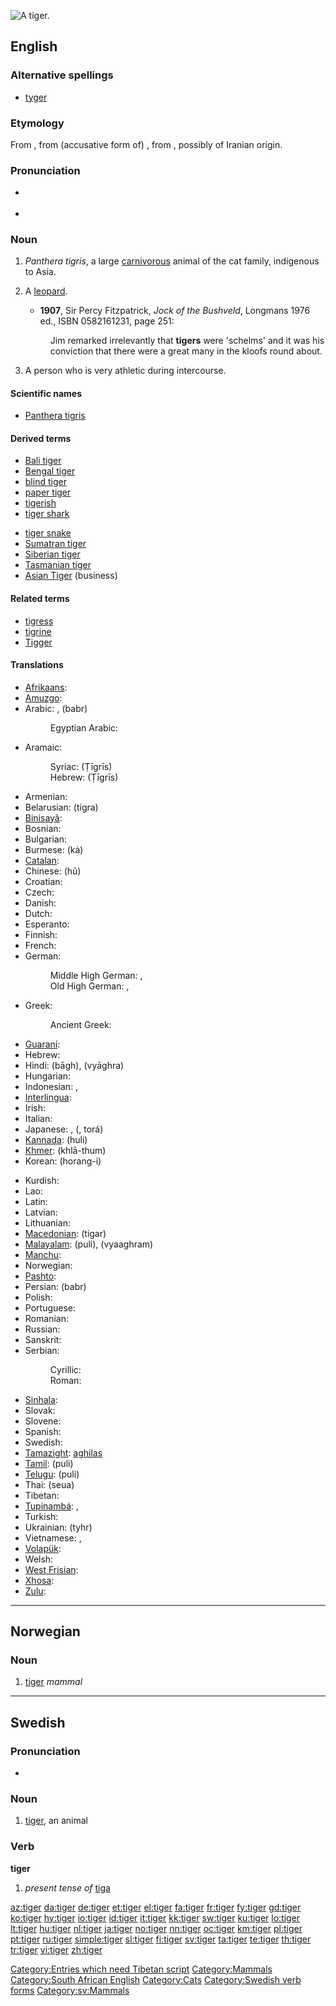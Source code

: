 {{wikipedia}}
[[Image:Panthera tigris tigris.jpg|thumb|A tiger.]]
{{also|Tiger}}
==English==

===Alternative spellings===
* [[tyger]] {{italbrac|dated}}

===Etymology===
From {{etyl|fro}} {{term|tigre}}, from (accusative form of) {{etyl|la}} {{term|tigris}}, from {{etyl|grc}} {{term|τίγρις|sc=polytonic}}, possibly of Iranian origin.

===Pronunciation===
*{{a|UK}} {{IPA|/ˈtaɪɡə/}}
* {{audio|en-us-tiger.ogg|Audio (US)}}
*: {{rhymes|aɪɡə(r)}}

===Noun===
{{en-noun}}

# ''Panthera tigris'', a large [[carnivorous]] animal of the cat family, indigenous to Asia.
# {{South Africa|dated|_|but still used}} A [[leopard]].
#* '''1907''', Sir Percy Fitzpatrick, ''Jock of the Bushveld'', Longmans 1976 ed., ISBN 0582161231, page 251:
#: Jim remarked irrelevantly that '''tigers''' were 'schelms' and it was his conviction that there were a great many in the kloofs round about.
# {{US|slang}} A person who is very athletic during intercourse.

====Scientific names====
* [[Panthera tigris]]

====Derived terms====
{{top2}}
* [[Bali tiger]]
* [[Bengal tiger]]
* [[blind tiger]]
* [[paper tiger]]
* [[tigerish]]
* [[tiger shark]]
{{mid2}}
* [[tiger snake]]
* [[Sumatran tiger]]
* [[Siberian tiger]]
* [[Tasmanian tiger]]
* [[Asian Tiger]] (business)
{{bottom2}}

====Related terms====
* [[tigress]]
* [[tigrine]]
* [[Tigger]]

====Translations====
{{trans-top|The mammal ''Panthera tigris''}}
* [[Afrikaans]]: {{t|af|tier}}
* [[Amuzgo]]: {{t|amu|kítziaⁿ}}
* Arabic: {{t|ar|نمر|m|sc=Arab|alt=نِمْر|tr=nimr}}, {{Arab|[[ببر|بَبرٌ]]}} (babr) {{m}}
*: Egyptian Arabic: {{t|arz|نمر|m|sc=Arab|tr=nimr}}
* Aramaic:
*: Syriac: {{t|syc|ܛܝܓܪܝܣ|m}} (Ṭīgrīs)
*: Hebrew: {{t|he|טיגריס|m}} (Ṭīgrīs)
* Armenian: {{t+|hy|վագր|tr=vagr|sc=Armn|xs=Armenian}}
* Belarusian: {{t|be|тыгра|f}} (tigra)
* [[Binisayâ]]: {{t|bns|tigre}}
* Bosnian: {{t-|bs|tigar|m}}
* Bulgarian: {{t+|bg|тигър|m|tr=tígər|sc=Cyrl}}
* Burmese: {{t|my|ကား}} (kà)
* [[Catalan]]: {{t|ca|tigre|m}}
* Chinese: {{t|zh|虎}} (hǔ)
* Croatian: {{t+|hr|tigar|m}}
* Czech: {{t+|cs|tygr|m}}
* Danish: {{t+|da|tiger|c}}
* Dutch: {{t+|nl|tijger|m}}
* Esperanto: {{t-|eo|tigro|xs=Esperanto}}
* Finnish: {{t+|fi|tiikeri}}
* French: {{t+|fr|tigre|m}}
* German: {{t+|de|Tiger|m}}
*: Middle High German: {{t|gmh|tiger}}, {{t|gmh|tigertier}}
*: Old High German: {{t|goh|tigir}}, {{t|goh|tigirtior}}
* Greek: {{t+|el|τίγρη|m|f|tr=tígrē|sc=Grek}}
*: Ancient Greek: {{tø|grc|τίγρις|m|f|tr=tígris|sc=Grek|xs=Ancient Greek}}
* [[Guaraní]]: {{t|gn|jaguarete}}
* Hebrew: {{t-|he|טיגריס|m|tr=tigris|sc=Hebr}}
* Hindi: {{t|hi|बाघ|m}} (bāgh), {{t|hi|व्याघ्र|m}} (vyāghra)
* Hungarian: {{t+|hu|tigris}}
* Indonesian: {{t+|id|harimau|xs=Indonesian}}, {{t+|id|macan|xs=Indonesian}}
* [[Interlingua]]: {{t|ia|tigre}}
* Irish: {{t+|ga|tíogar|m|xs=Irish}}
* Italian: {{t+|it|tigre|f}}
* Japanese: {{t|ja|虎}}, {{t|ja|トラ}} ({{t|ja|とら}}, torá)
* [[Kannada]]: {{t|kn|ಹುಲಿ}} (huli)
* [[Khmer]]: {{t|km|ខ្លាធំ|sc=Khmr}} (khlā-thum)
* Korean: {{t|ko|호랑이}} (horang-i)
{{trans-mid}}
* Kurdish: {{t|ku|پڵنگ|sc=ku-Arab}}
* Lao: {{t+|lo|ເສືອ|tr=syya|sc=Laoo|xs=Lao}}
* Latin: {{t+|la|tigris|m|f|alt=tīgris}}
* Latvian: {{t|lv|tīģeris|m}}
* Lithuanian: {{t+|lt|tigras|m|xs=Lithuanian}}
* [[Macedonian]]: {{t|mk|тигар|m}} (tigar) {{m}}
* [[Malayalam]]: {{t|ml|പുലി}} (puli), {{t|ml|വ്യാഘ്രം}} (vyaaghram)
* [[Manchu]]: {{t|mnc|tasha}}
* Norwegian: {{t+|no|tiger|m}}
* [[Pashto]]: {{t|ps|پړانګ|tr=pṛāng|sc=ps-Arab|xs=Pashto}}
* Persian: {{t|fa|ببر|sc=fa-Arab}} (babr)
* Polish: {{t+|pl|tygrys|m}}
* Portuguese: {{t+|pt|tigre|m}}
* Romanian: {{t+|ro|tigru|m}}
* Russian: {{t+|ru|тигр|m|tr=tigr|sc=Cyrl}}
* Sanskrit: {{t|sa|व्याघ्रः|m}} {{unicode|(vyāghraḥ)}}
* Serbian:
*: Cyrillic: {{t|sr|тигар|m}}
*: Roman: {{t|sr|tigar|m}}
* [[Sinhala]]: {{t|si|කොටියා}} {{unicode|(koṭiya)}}
* Slovak: {{t-|sk|tiger|m}}
* Slovene: {{t+|sl|tiger|m}}
* Spanish: {{t+|es|tigre|m}}
* Swedish: {{t+|sv|tiger|c}}
* [[Tamazight]]: [[aghilas]] {{m}}
* [[Tamil]]: {{t+|ta|புலி|xs=Tamil}} (puli)
* [[Telugu]]: {{t|te|పులి}} (puli)
* Thai: {{t|th|เสือ|sc=Thai}} (seua)
* Tibetan: {{t|bo|tag}}
* [[Tupinambá]]: {{t|tpn|îagûara}}, {{t|tpn|îagûareté}}
* Turkish: {{t+|tr|kaplan}}
* Ukrainian: {{t|uk|тигр|m}} (tyhr)
* Vietnamese: {{t|vi|con hổ}}, {{t|vi|con cọp}}
* [[Volapük]]: {{t|vo|tiaf}}
* Welsh: {{t|cy|teigr|m}}
* [[West Frisian]]: {{t|fy|tiger|c}}
* [[Xhosa]]: {{t|xh|ingwe}}
* [[Zulu]]: {{t|zu|ingwe}}
{{trans-bottom}}

[[Category:Entries which need Tibetan script]]
[[Category:Mammals]]
[[Category:South African English]]

----

==Norwegian==

===Noun===
{{no-noun-irreg|m|[[tigeren]]|[[tigre]]/[[tigere]]|[[tigrene]]/[[tigerene]]}}

# [[#Noun|tiger]] ''mammal''

----

==Swedish==

===Pronunciation===
* {{audio|Sv-tiger.ogg|audio}}

===Noun===
{{sv-noun-reg-r-c|3=tigra}}
{{infl|sv|noun|g=c}}

# [[#Noun|tiger]], an animal

===Verb===
'''tiger'''

# ''present tense of'' [[tiga#Swedish|tiga]]

[[Category:Cats]]
[[Category:Swedish verb forms]]
[[Category:sv:Mammals]]

[[az:tiger]]
[[da:tiger]]
[[de:tiger]]
[[et:tiger]]
[[el:tiger]]
[[fa:tiger]]
[[fr:tiger]]
[[fy:tiger]]
[[gd:tiger]]
[[ko:tiger]]
[[hy:tiger]]
[[io:tiger]]
[[id:tiger]]
[[it:tiger]]
[[kk:tiger]]
[[sw:tiger]]
[[ku:tiger]]
[[lo:tiger]]
[[lt:tiger]]
[[hu:tiger]]
[[nl:tiger]]
[[ja:tiger]]
[[no:tiger]]
[[nn:tiger]]
[[oc:tiger]]
[[km:tiger]]
[[pl:tiger]]
[[pt:tiger]]
[[ru:tiger]]
[[simple:tiger]]
[[sl:tiger]]
[[fi:tiger]]
[[sv:tiger]]
[[ta:tiger]]
[[te:tiger]]
[[th:tiger]]
[[tr:tiger]]
[[vi:tiger]]
[[zh:tiger]]